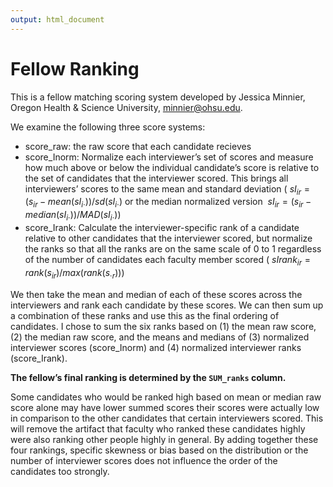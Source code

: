 ```yaml
---
output: html_document
---
```


# Fellow Ranking

This is a fellow matching scoring system developed by Jessica Minnier, Oregon Health & Science University, <minnier@ohsu.edu>.

We examine the following three score systems:

- score_raw: the raw score that each candidate recieves
- score_Inorm: Normalize each interviewer's set of scores and measure how much above or below the individual candidate's score is relative to the set of candidates that the interviewer scored. This brings all interviewers' scores to the same mean and standard deviation 
($\ sI_{ir} = (s_{ir} - mean(sI_{i\cdot}))/sd(sI_{i\cdot})$ or the median normalized version $\ sI_{ir} = (s_{ir} - median(sI_{i\cdot}))/MAD(sI_{i\cdot})$)
- score_Irank: Calculate the interviewer-specific rank of a candidate relative to other candidates that the interviewer scored, but normalize the ranks so that all the ranks are on the same scale of 0 to 1 regardless of the number of candidates each faculty member scored ($\ sIrank_{ir}= rank(s_{ir})/max(rank(s_{\cdot r}))$)

We then take the mean and median of each of these scores across the interviewers and rank each candidate by these scores. We can then sum up a combination of these ranks and use this as the final ordering of candidates. I chose to sum the six ranks based on (1) the mean raw score, (2) the median raw score, and the means and medians of (3) normalized interviewer scores (score_Inorm) and (4) normalized interviewer ranks (score_Irank).

**The fellow's final ranking is determined by the `SUM_ranks` column.**

Some candidates who would be ranked high based on mean or median raw score alone may have lower summed scores their scores were actually low in comparison to the other candidates that certain interviewers scored. This will remove the artifact that faculty who ranked these candidates highly were also ranking other people highly in general. By adding together these four rankings, specific skewness or bias based on the distribution or the number of interviewer scores does not influence the order of the candidates too strongly.


